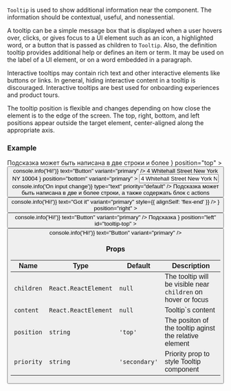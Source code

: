 
`Tooltip` is used to show additional information near the component. The information should be contextual, useful, and nonessential.

A tooltip can be a simple message box that is displayed when a user hovers over, clicks, or gives focus to a UI element
such as an icon, a highlighted word, or a button that is passed as children to `Tooltip`.
Also, the definition tooltip provides additional help or defines an item or term. It may be used on the label of a UI element,
or on a word embedded in a paragraph.

Interactive tooltips may contain rich text and other interactive elements like buttons or links.
In general, hiding interactive content in a tooltip is discouraged.
Interactive tooltips are best used for onboarding experiences and product tours.

The tooltip position is flexible and changes depending on how close the element is to the edge of the screen.
The top, right, bottom, and left positions appear outside the target element, center-aligned along the appropriate axis.

### Example

<Playground>
  <block.S
    style={{
      width: '900px',
      display: 'flex',
      padding: '200px',
      alignItems: 'center',
      justifyContent: 'space-between',
      background: 'grey',
    }}
  >
    <Tooltip
      content={
        <Box>
          <Text type="S">Подсказка может быть написана в две строки и более</Text>
        </Box>
      }
      position="top"
    >
      <Button onClick={() => console.info('Hi!')} text="Button" variant="primary" />
    </Tooltip>
    <Tooltip
      content={
        <Box>
          <Text type="XS">4 Whitehall Street New York NY 10004</Text>
        </Box>
      }
      position="bottom"
      variant="primary"
    >
      <Input
        name="adress"
        value="4 Whitehall Street New York NY 10004"
        onChange={() => console.info('On input change')}
        type="text"
        priority="default"
      />
    </Tooltip>
    <Tooltip
      content={
        <BoxVertical>
          <Box>
            <Text type="S">
              Подсказка может быть написана в две и более строки, а также содержать блок с actions
            </Text>
          </Box>
          <Box>
            <block.S style={{ display: 'flex', flexDirection: 'column' }}>
              <Button
                onClick={() => console.info('Hi!')}
                text="Got it"
                variant="primary"
                style={{ alignSelf: 'flex-end' }}
              />
            </block.S>
          </Box>
        </BoxVertical>
      }
      position="right"
    >
      <Button onClick={() => console.info('Hi!')} text="Button" variant="primary" />
    </Tooltip>
    <Tooltip
      content={
        <Box>
          <Text type="S">Подсказка</Text>
        </Box>
      }
      position="left"
      id="tooltip-top"
    >
      <Button onClick={() => console.info('Hi!')} text="Button" variant="primary" />
    </Tooltip>
  </block.S>
</Playground>

### Props

| Name       | Type                 | Default       | Description                                                   |
| ---------- | -------------------- | ------------- | ------------------------------------------------------------- |
| `children` | `React.ReactElement` | `null`        | The tooltip will be visible near `children` on hover or focus |
| `content`  | `React.ReactElement` | `null`        | Tooltip`s content                                             |
| `position` | `string`             | `'top'`       | The positon of the tooltip aginst the relative element        |
| `priority` | `string`             | `'secondary'` | Priority prop to style Tooltip component                      |
